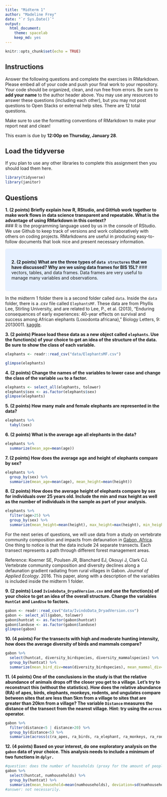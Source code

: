 ```yaml
---
title: "Midterm 1"
author: "Madeline Frey"
date: "`r Sys.Date()`"
output:
  html_document: 
    theme: spacelab
    keep_md: yes
---
```


```r
knitr::opts_chunk$set(echo = TRUE)
```

## Instructions
Answer the following questions and complete the exercises in RMarkdown. Please embed all of your code and push your final work to your repository. Your code should be organized, clean, and run free from errors. Be sure to **add your name** to the author header above. You may use any resources to answer these questions (including each other), but you may not post questions to Open Stacks or external help sites. There are 12 total questions.  

Make sure to use the formatting conventions of RMarkdown to make your report neat and clean!  

This exam is due by **12:00p on Thursday, January 28**.  

## Load the tidyverse
If you plan to use any other libraries to complete this assignment then you should load them here.
```r
library(tidyverse)
library(janitor)
```

## Questions
**1. (2 points) Briefly explain how R, RStudio, and GitHub work together to make work flows in data science transparent and repeatable. What is the advantage of using RMarkdown in this context?**  
### R is the programming language used by us in the console of RStudio. We use Github to keep track of versions and work collaboratively with others on coding projects. RMarkdowns are useful in producing easy-to-follow documents that look nice and present necessary information. 

<style>
div.blue { background-color:#e6f0ff; border-radius: 5px; padding: 20px;}
</style>
<div class = "blue">

**2. (2 points) What are the three types of `data structures` that we have discussed? Why are we using data frames for BIS 15L?**
### vectors, tables, and data frames. Data frames are very useful to manage many variables and observations. 
</div>

In the midterm 1 folder there is a second folder called `data`. Inside the `data` folder, there is a .csv file called `ElephantsMF`. These data are from Phyllis Lee, Stirling University, and are related to Lee, P., et al. (2013), "Enduring consequences of early experiences: 40-year effects on survival and success among African elephants (Loxodonta africana)," Biology Letters, 9: 20130011. [kaggle](https://www.kaggle.com/mostafaelseidy/elephantsmf).  

**3. (2 points) Please load these data as a new object called `elephants`. Use the function(s) of your choice to get an idea of the structure of the data. Be sure to show the class of each variable.**
```r
elephants <- readr::read_csv("data/ElephantsMF.csv")
```
```r
glimpse(elephants)
```

**4. (2 points) Change the names of the variables to lower case and change the class of the variable `sex` to a factor.**
```r
elephants <- select_all(elephants, tolower)
elephants$sex <- as.factor(elephants$sex)
glimpse(elephants)
```

**5. (2 points) How many male and female elephants are represented in the data?**
```r
elephants %>% 
  tabyl(sex)
```

**6. (2 points) What is the average age all elephants in the data?**
```r
elephants %>% 
  summarize(mean_age=mean(age))
```


**7. (2 points) How does the average age and height of elephants compare by sex?**
```r
elephants %>% 
  group_by(sex) %>% 
  summarize(mean_age=mean(age), mean_height=mean(height))
```


**8. (2 points) How does the average height of elephants compare by sex for individuals over 25 years old. Include the min and max height as well as the number of individuals in the sample as part of your analysis.**
```r
elephants %>% 
  filter(age>25) %>% 
  group_by(sex) %>% 
  summarize(mean_height=mean(height), max_height=max(height), min_height=min(height), n=n())
```

For the next series of questions, we will use data from a study on vertebrate community composition and impacts from defaunation in [Gabon, Africa](https://en.wikipedia.org/wiki/Gabon). One thing to notice is that the data include 24 separate transects. Each transect represents a path through different forest management areas.  

Reference: Koerner SE, Poulsen JR, Blanchard EJ, Okouyi J, Clark CJ. Vertebrate community composition and diversity declines along a defaunation gradient radiating from rural villages in Gabon. _Journal of Applied Ecology_. 2016. This paper, along with a description of the variables is included inside the midterm 1 folder.  

**9. (2 points) Load `IvindoData_DryadVersion.csv` and use the function(s) of your choice to get an idea of the overall structure. Change the variables `HuntCat` and `LandUse` to factors.**
```r
gabon <- readr::read_csv("data/IvindoData_DryadVersion.csv")
gabon <- select_all(gabon, tolower)
gabon$huntcat <- as.factor(gabon$huntcat)
gabon$landuse <- as.factor(gabon$landuse)
glimpse(gabon)

```


**10. (4 points) For the transects with high and moderate hunting intensity, how does the average diversity of birds and mammals compare?**
```r
gabon %>% 
  select(huntcat, diversity_birdspecies, diversity_mammalspecies) %>% 
  group_by(huntcat) %>% 
  summarize(mean_bird_div=mean(diversity_birdspecies), mean_mammal_div=mean(diversity_mammalspecies))
```

**11. (4 points) One of the conclusions in the study is that the relative abundance of animals drops off the closer you get to a village. Let's try to reconstruct this (without the statistics). How does the relative abundance (RA) of apes, birds, elephants, monkeys, rodents, and ungulates compare between sites that are less than 5km from a village to sites that are greater than 20km from a village? The variable `Distance` measures the distance of the transect from the nearest village. Hint: try using the `across` operator.**  
```r
gabon %>% 
  filter(distance<5 | distance>20) %>% 
  group_by(distance<5) %>% 
  summarize(across(c(ra_apes, ra_birds, ra_elephant, ra_monkeys, ra_rodent, ra_ungulate),mean))

```


**12. (4 points) Based on your interest, do one exploratory analysis on the `gabon` data of your choice. This analysis needs to include a minimum of two functions in `dplyr.`**
```r
#question: does the number of households (proxy for the amount of people) dictate hunting severity?
gabon %>% 
  select(huntcat, numhouseholds) %>% 
  group_by(huntcat) %>% 
  summarize(mean_household=mean(numhouseholds), deviation=sd(numhouseholds),n=n())
#answer: not necessarily. 
```

